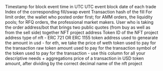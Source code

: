 <ParamField path="block_time">
Timestamp for block event time in UTC
</ParamField>
<ParamField path="block_date">
UTC event block date of each trade
</ParamField>
<ParamField path="evt_index">
Index of the corresponding fill/swap event
</ParamField>
<ParamField path="tx_hash">
Transaction hash of the fill
</ParamField>
<ParamField path="maker">
For limit order, the wallet who posted order first; for AMM orders, the liquidity pools; for RFQ orders, the professional market makers.
</ParamField>
<ParamField path="taker">
User who is taking the order
</ParamField>
<ParamField path="matcher">
address/bot that brings two public quotes (from buy as well as from the sell side) together
</ParamField>
<ParamField path="nft_address">
NFT project address
</ParamField>
<ParamField path="nft_id">
Token ID of the NFT project address
</ParamField>
<ParamField path="label">
type of nft - ERC 721 OR ERC 1155
</ParamField>
<ParamField path="price_label">
token address used to genearate the amount in usd - for eth, we take the price of weth
</ParamField>
<ParamField path="token">
token used to pay for the transaction
</ParamField>
<ParamField path="token_amount_raw">
raw token amount used to pay for the transaction
</ParamField>
<ParamField path="symbol">
symbol of the token used to pay for the transaction - use this column for all your descriptive needs + aggregations
</ParamField>
<ParamField path="price_usd">
price of a transaction in USD
</ParamField>
<ParamField path="token_amount">
token amount, after dividing by the correct decimal
</ParamField>
<ParamField path="project_name">
name of the nft project
</ParamField>
